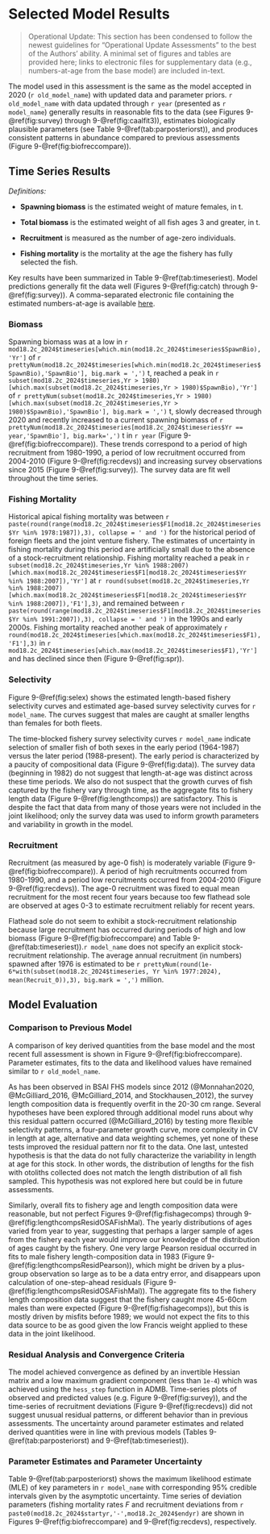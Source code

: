 # Selected Model Results

> Operational Update: This section has been condensed to follow the newest guidelines for "Operational Update Assessments" to the best of the Authors' ability. A minimal set of figures and tables are provided here; links to electronic files for supplementary data (e.g., numbers-at-age from the base model) are included in-text.

The model used in this assessment is the same as the model accepted in 2020 (`r old_model_name`) with updated data and parameter priors. `r old_model_name` with data updated through `r year` (presented as `r model_name`) generally results in reasonable fits to the data (see Figures 9-\@ref(fig:survey) through 9-\@ref(fig:caalfit3)), estimates biologically plausible parameters (see Table 9-\@ref(tab:parposteriorst)), and produces consistent patterns in abundance compared to previous assessments (Figure 9-\@ref(fig:biofreccompare)).

## Time Series Results

*Definitions:*

-   **Spawning biomass** is the estimated weight of mature females, in t.

-   **Total biomass** is the estimated weight of all fish ages 3 and greater, in t.

-   **Recruitment** is measured as the number of age-zero individuals.

-   **Fishing mortality** is the mortality at the age the fishery has fully selected the fish.

Key results have been summarized in Table 9-\@ref(tab:timeseriest). Model predictions generally fit the data well (Figures 9-\@ref(fig:catch) through 9-\@ref(fig:survey)). A comma-separated electronic file containing the estimated numbers-at-age is available [here](https://github.com/afsc-assessments/bsai-fhs/blob/main/2024/mgmt/18.2c_2024/natage.csv).

### Biomass

Spawning biomass was at a low in `r mod18.2c_2024$timeseries[which.min(mod18.2c_2024$timeseries$SpawnBio),'Yr']` of `r prettyNum(mod18.2c_2024$timeseries[which.min(mod18.2c_2024$timeseries$SpawnBio),'SpawnBio'], big.mark = ',')` t, reached a peak in `r subset(mod18.2c_2024$timeseries,Yr > 1980)[which.max(subset(mod18.2c_2024$timeseries,Yr > 1980)$SpawnBio),'Yr']` of `r prettyNum(subset(mod18.2c_2024$timeseries,Yr > 1980)[which.max(subset(mod18.2c_2024$timeseries,Yr > 1980)$SpawnBio),'SpawnBio'], big.mark = ',')` t, slowly decreased through 2020 and recently increased to a current spawning biomass of `r prettyNum(mod18.2c_2024$timeseries[mod18.2c_2024$timeseries$Yr == year,'SpawnBio'], big.mark=',')` t in `r year` (Figure 9-\@ref(fig:biofreccompare)). These trends correspond to a period of high recruitment from 1980-1990, a period of low recruitment occurred from 2004-2010 (Figure 9-\@ref(fig:recdevs)) and increasing survey observations since 2015 (Figure 9-\@ref(fig:survey)). The survey data are fit well throughout the time series.

### Fishing Mortality

Historical apical fishing mortality was between `r paste(round(range(mod18.2c_2024$timeseries$F1[mod18.2c_2024$timeseries$Yr %in% 1978:1987]),3), collapse = ' and ')` for the historical period of foreign fleets and the joint venture fishery. The estimates of uncertainty in fishing mortality during this period are artificially small due to the absence of a stock-recruitment relationship. Fishing mortality reached a peak in `r  subset(mod18.2c_2024$timeseries,Yr %in% 1988:2007)[which.max(mod18.2c_2024$timeseries$F1[mod18.2c_2024$timeseries$Yr %in% 1988:2007]),'Yr']` at `r round(subset(mod18.2c_2024$timeseries,Yr %in% 1988:2007)[which.max(mod18.2c_2024$timeseries$F1[mod18.2c_2024$timeseries$Yr %in% 1988:2007]),'F1'],3)`, and remained between `r paste(round(range(mod18.2c_2024$timeseries$F1[mod18.2c_2024$timeseries$Yr %in% 1991:2007]),3), collapse = ' and ')` in the 1990s and early 2000s. Fishing mortality reached another peak of approximately `r round(mod18.2c_2024$timeseries[which.max(mod18.2c_2024$timeseries$F1),'F1'],3)` in `r  mod18.2c_2024$timeseries[which.max(mod18.2c_2024$timeseries$F1),'Yr']` and has declined since then (Figure 9-\@ref(fig:spr)).

### Selectivity

Figure 9-\@ref(fig:selex) shows the estimated length-based fishery selectivity curves and estimated age-based survey selectivity curves for `r model_name`. The curves suggest that males are caught at smaller lengths than females for both fleets.

The time-blocked fishery survey selectivity curves `r model_name` indicate selection of smaller fish of both sexes in the early period (1964-1987) versus the later period (1988-present). The early period is characterized by a paucity of compositional data (Figure 9-\@ref(fig:data)). The survey data (beginning in 1982) do not suggest that length-at-age was distinct across these time periods. We also do not suspect that the growth curves of fish captured by the fishery vary through time, as the aggregate fits to fishery length data (Figure 9-\@ref(fig:lengthcomps)) are satisfactory. This is despite the fact that data from many of those years were not included in the joint likelihood; only the survey data was used to inform growth parameters and variability in growth in the model.

### Recruitment

Recruitment (as measured by age-0 fish) is moderately variable (Figure 9-\@ref(fig:biofreccompare)). A period of high recruitments occurred from 1980-1990, and a period low recruitments occurred from 2004-2010 (Figure 9-\@ref(fig:recdevs)). The age-0 recruitment was fixed to equal mean recruitment for the most recent four years because too few flathead sole are observed at ages 0-3 to estimate recruitment reliably for recent years.

Flathead sole do not seem to exhibit a stock-recruitment relationship because large recruitment has occurred during periods of high and low biomass (Figure 9-\@ref(fig:biofreccompare) and Table 9-\@ref(tab:timeseriest)).`r model_name` does not specify an explicit stock-recruitment relationship. The average annual recruitment (in numbers) spawned after 1976 is estimated to be `r prettyNum(round(1e-6*with(subset(mod18.2c_2024$timeseries, Yr %in% 1977:2024), mean(Recruit_0)),3), big.mark = ',')` million.

## Model Evaluation

### Comparison to Previous Model

A comparison of key derived quantities from the base model and the most recent full assessment is shown in Figure 9-\@ref(fig:biofreccompare). Parameter estimates, fits to the data and likelihood values have remained similar to `r old_model_name`. 

As has been observed in BSAI FHS models since 2012 (@Monnahan2020, @McGilliard_2016, @McGilliard_2014, and Stockhausen_2012), the survey length composition data is frequently overfit in the 20-30 cm range. Several hypotheses have been explored through additional model runs about why this residual pattern occurred (@McGilliard_2016) by testing more flexible selectivity patterns, a four-parameter growth curve, more complexity in CV in length at age, alternative and data weighting schemes, yet none of these tests improved the residual pattern nor fit to the data. One last, untested hypothesis is that the data do not fully characterize the variability in length at age for this stock. In other words, the distribution of lengths for the fish with otoliths collected does not match the length distribution of all fish sampled. This hypothesis was not explored here but could be in future assessments.

Similarly, overall fits to fishery age and length composition data were reasonable, but not perfect Figures 9-\@ref(fig:fishagecomps) through 9-\@ref(fig:lengthcompsResidOSAFishMal).
The yearly distributions of ages varied from year to year, suggesting that perhaps a larger sample of ages from the fishery each year would improve our knowledge of the distribution of ages caught by the fishery. One very large Pearson residual occurred in fits to male fishery length-composition data in 1983 (Figure 9-\@ref(fig:lengthcompsResidPearson)), which might be driven by a plus-group observation so large as to be a data entry error, and disappears upon calculation of one-step-ahead residuals (Figure 9-\@ref(fig:lengthcompsResidOSAFishMal)).  The aggregate fits to the fishery length composition data suggest that the fishery caught more 45-60cm males than were expected (Figure 9-\@ref(fig:fishagecomps)), but this is mostly driven by misfits before 1989; we would not expect the fits to this data source to be as good given the low Francis weight applied to these data in the joint likelihood.

### Residual Analysis and Convergence Criteria

The model achieved convergence as defined by an invertible Hessian matrix and a low maximum gradient component (less than `1e-4`) which was achieved using the `hess_step` function in ADMB. Time-series plots of observed and predicted values (e.g. Figure 9-\@ref(fig:survey)), and the time-series of recruitment deviations (Figure 9-\@ref(fig:recdevs)) did not suggest unusual residual patterns, or different behavior than in previous assessments. The uncertainty around parameter estimates and related derived quantities were in line with previous models (Tables 9-\@ref(tab:parposteriorst) and 9-\@ref(tab:timeseriest)).

### Parameter Estimates and Parameter Uncertainty

Table 9-\@ref(tab:parposteriorst) shows the maximum likelihood estimate (MLE) of key parameters in `r model_name` with corresponding 95% credible intervals given by the asymptotic uncertainty. Time series of deviation parameters (fishing mortality rates $F$ and recruitment deviations from `r paste0(mod18.2c_2024$startyr,'-',mod18.2c_2024$endyr)` are shown in Figures 9-\@ref(fig:biofreccompare) and 9-\@ref(fig:recdevs), respectively.
 

 
